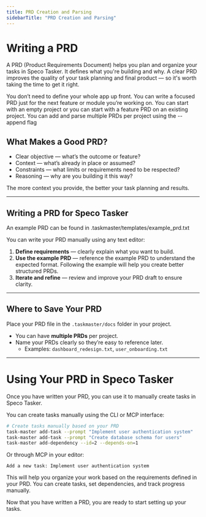 ```yaml
---
title: PRD Creation and Parsing
sidebarTitle: "PRD Creation and Parsing"
---
```


# Writing a PRD

A PRD (Product Requirements Document) helps you plan and organize your tasks in Speco Tasker. It defines what you're building and why. A clear PRD improves the quality of your task planning and final product — so it's worth taking the time to get it right.

<Tip>
You don’t need to define your whole app up front. You can write a focused PRD just for the next feature or module you’re working on.
</Tip>

<Tip>
You can start with an empty project or you can start with a feature PRD on an existing project.
</Tip>

<Tip>
You can add and parse multiple PRDs per project using the --append flag
</Tip>

## What Makes a Good PRD?

- Clear objective — what’s the outcome or feature?
- Context — what’s already in place or assumed?
- Constraints — what limits or requirements need to be respected?
- Reasoning — why are you building it this way?

The more context you provide, the better your task planning and results.

---

## Writing a PRD for Speco Tasker

<Note>An example PRD can be found in .taskmaster/templates/example_prd.txt</Note>

You can write your PRD manually using any text editor:

1. **Define requirements** — clearly explain what you want to build.
2. **Use the example PRD** — reference the example PRD to understand the expected format. Following the example will help you create better structured PRDs.
3. **Iterate and refine** — review and improve your PRD draft to ensure clarity.

---

## Where to Save Your PRD

Place your PRD file in the `.taskmaster/docs` folder in your project.

- You can have **multiple PRDs** per project.
- Name your PRDs clearly so they’re easy to reference later.
  - Examples: `dashboard_redesign.txt`, `user_onboarding.txt`

---

# Using Your PRD in Speco Tasker

Once you have written your PRD, you can use it to manually create tasks in Speco Tasker.

You can create tasks manually using the CLI or MCP interface:

```bash
# Create tasks manually based on your PRD
task-master add-task --prompt "Implement user authentication system"
task-master add-task --prompt "Create database schema for users"
task-master add-dependency --id=2 --depends-on=1
```

Or through MCP in your editor:

```
Add a new task: Implement user authentication system
```

This will help you organize your work based on the requirements defined in your PRD. You can create tasks, set dependencies, and track progress manually.

Now that you have written a PRD, you are ready to start setting up your tasks.


